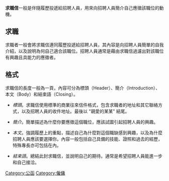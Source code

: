 {{Unreferenced|time=2018-06-07T03:51:14+00:00}}
'''求職信'''一般是伴隨履歷投遞給招聘人員，用來向招聘人員簡介自己應徵該職位的動機。

== 求職 ==
求職者一般會將求職信連同履歷投遞給招聘人員，其內容是向招聘人員簡單的自我介紹，以及說明為何自己適合該職位。招聘人員通常是藉由求職信過濾出對該職位有興趣且具能力的應徵者。

== 格式 ==
求職信的長度一般為一頁，內容可分為標頭（Header）、簡介（Introduction）、本文（Body）和結束語（Closing）。

* ''標頭''。求職信使用標準的商業往來信件格式，包含求職者的地址和其它聯絡方式，以及招聘人員的收件地址。最後以 "親愛的某某" 結尾。

* ''簡介''。簡單描述為什麼你要應徵這個職位，應該試圖引起招聘人員的興趣。

* ''本文''。強調履歷上的重點，描述自己為什麼對這個職缺感到興趣，以及為什麼招聘人員應該要選擇你。內容一般包括自己具備的技能、證照和過去的經歷，特殊專長亦可包括在內。

* ''結束語''。總結此封求職信，並說明自己的期待。通常是希望招聘人員能進一步和自己接洽。

[[Category:公函|Category:公函]]
[[Category:僱傭|Category:僱傭]]